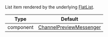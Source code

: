 List item rendered by the underlying [FlatList](https://reactnative.dev/docs/flatlist#required-renderitem).

| Type | Default |
| - | - |
| component | [ChannelPreviewMessenger](../../../ui-components/channel_preview_messenger.mdx) |
